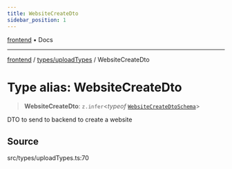 ```yaml
---
title: WebsiteCreateDto
sidebar_position: 1
---
```


[frontend](../../..) • Docs

***

[frontend](../../..) / [types/uploadTypes](..) / WebsiteCreateDto

# Type alias: WebsiteCreateDto

> **WebsiteCreateDto**: `z.infer`\<*typeof* [`WebsiteCreateDtoSchema`](../variables/WebsiteCreateDtoSchema)\>

DTO to send to backend to create a website

## Source

src/types/uploadTypes.ts:70
